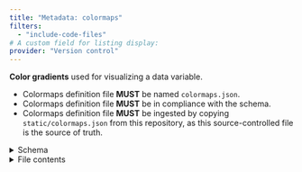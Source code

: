 ```yaml
---
title: "Metadata: colormaps"
filters:
  - "include-code-files"
# A custom field for listing display:
provider: "Version control"
---
```


**Color gradients** used for visualizing a data variable.

* Colormaps definition file **MUST** be named `colormaps.json`.
* Colormaps definition file **MUST** be in compliance with the schema.
* Colormaps definition file **MUST** be ingested by copying `static/colormaps.json` from
  this repository, as this source-controlled file is the source of truth.

<details>
<summary>Schema</summary>
```python
#| echo: false
from snow_today_webapp_ingest.schema import display_jsonschema_markdown

display_jsonschema_markdown("colormapsIndex")
```
</details>

<details>
<summary>File contents</summary>
```.json
```
</details>
